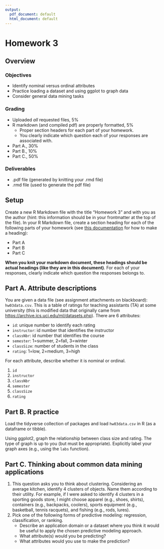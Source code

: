 ```yaml
---
output:
  pdf_document: default
  html_document: default
---
```


# Homework 3

## Overview

### Objectives

- Identify nominal versus ordinal attributes
- Practice loading a dataset and using ggplot to graph data
- Consider general data mining tasks

### Grading

- Uploaded _all_ requested files, 5%
- R markdown (and compiled pdf) are properly formatted, 5%
   - Proper section headers for each part of your homework.
   - You clearly indicate which question each of your responses are associated with.
- Part A., 30%
- Part B., 10%
- Part C., 50%

### Deliverables

- .pdf file (generated by knitting your .rmd file)
- .rmd file (used to generate the pdf file)

## Setup

Create a new R Markdown file with the title "Homework 3" and with you as the author (hint: this information should be in your frontmatter at the top of the file).
In your R Markdown file, create a section heading for each of the following parts of your homework (see [this documentation](https://www.markdownguide.org/basic-syntax/) for how to make a heading):

- Part A
- Part B
- Part C

**When you knit your markdown document, these headings should be actual headings (like they are in this document)**.
For each of your responses, clearly indicate which question the responses belongs to.

## Part A. Attribute descriptions

You are given a data file (see assignment attachments on blackboard): `hw03data.csv`.
This is a table of ratings for teaching assistants (TA) at some university (this is modified data that originally came from <https://archive.ics.uci.edu/ml/datasets.php>).
There are 6 attributes:

- `id`: unique number to identify each rating
- `instructor`: id number that identifies the instructor
- `classNbr`: id number that identifies the course
- `semester`: 1=summer, 2=fall, 3=winter
- `classSize`: number of students in the class
- `rating`: 1=low, 2=medium, 3=high

For each attribute, describe whether it is nominal or ordinal.

1. `id`
2. `instructor`
3. `classNbr`
4. `semester`
5. `classSize`
6. `rating`

## Part B. R practice

Load the tidyverse collection of packages and load `hw03data.csv` in R (as a dataframe or tibble).

Using ggplot2, graph the relationship between class size and rating.
The type of graph is up to you (but must be appropriate).
Explicitly label your graph axes (e.g., using the `labs` function).

## Part C. Thinking about common data mining applications

1. This question asks you to think about clustering.
   Considering an average kitchen, identify 4 clusters of objects.
   Name them according to their utility.
   For example, if I were asked to identify 4 clusters in a sporting goods store, I might choose
   apparel (e.g., shoes, shirts), containers (e.g., backpacks, coolers), sports equipment (e.g., basketball, tennis racquets), and fishing (e.g., rods, lures).
2. Pick one of the following forms of predictive modeling: regression, classification, or ranking.
   - Describe an application domain or a dataset where you think it would be useful to apply the chosen predictive modeling approach.
   - What attribute(s) would you be predicting?
   - What attributes would you use to make the prediction?
